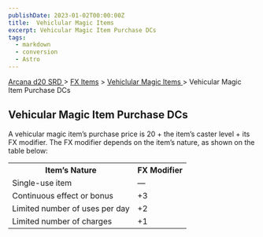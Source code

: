 ```yaml
---
publishDate: 2023-01-02T00:00:00Z
title:  Vehiclular Magic Items 
excerpt: Vehicular Magic Item Purchase DCs
tags:
  - markdown
  - conversion
  - Astro
---
```


[ Arcana d20 SRD ](/#arcanaD20) > [ FX Items](arcana-d20-srd-fx-items-index) > [ Vehiclular Magic Items ](arcana-d20-srd-fx-items-vehicular-magic-items-index) > Vehicular Magic Item Purchase DCs

##  Vehicular Magic Item Purchase DCs

A vehicular magic item’s purchase price is 20 + the item’s caster level + its
FX modifier. The FX modifier depends on the item’s nature, as shown on the
table below:


<table> <tr> <th> Item’s Nature </th> <th> FX Modifier </th> </tr> <tr> <td> Single-use item </td> <td> — </td> </tr> <tr class="shaded"> <td> Continuous effect or bonus </td> <td> +3 </td> </tr> <tr> <td> Limited number of uses per day </td> <td> +2 </td> </tr> <tr class="shaded"> <td> Limited number of charges </td> <td> +1 </td> </tr> </table>


